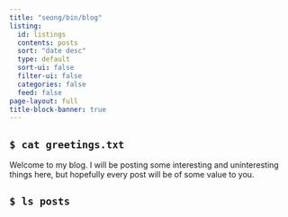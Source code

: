 ```yaml
---
title: "seong/bin/blog"
listing:
  id: listings
  contents: posts
  sort: "date desc"
  type: default
  sort-ui: false
  filter-ui: false
  categories: false
  feed: false
page-layout: full
title-block-banner: true
---
```

## `$ cat greetings.txt`

Welcome to my blog. I will be posting some interesting and uninteresting things here, but hopefully every post will be of some value to you.



## `$ ls posts`

